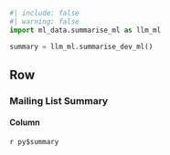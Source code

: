 ```python
#| include: false
#| warning: false
import ml_data.summarise_ml as llm_ml

summary = llm_ml.summarise_dev_ml()
```
## Row {.tabset}

### Mailing List Summary 

#### Column 

::: {.card}
`r py$summary`
:::


